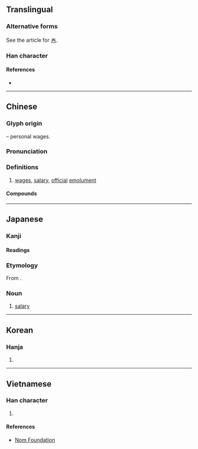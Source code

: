{{character info/new}}
==Translingual==
{{CJKV-forms|俸|俸|俸|俸}}

===Alternative forms===
See the article for [[𡗗]].

===Han character===
{{Han char|rn=9|rad=人|as=08|sn=10|four=25253|canj=OQKQ|ids=⿰亻奉}}

====References====
* {{Han ref|kx=0106.190|dkj=00734|dj=0227.020|hdz=10169.160|uh=4FF8|ud=20472|bh=ADC4|bd=44484}}

----

==Chinese==
{{zh-forms}}

===Glyph origin===
{{Han etym}}
{{Han compound|人|alt1=亻|t1=person|奉|ls=psc|c1=s|c2=p}} – personal wages.

===Pronunciation===
{{zh-pron
|m=fèng
|c=fung2,fung6
|mn=qz:hǒng/tw,xm,zz:hōng
|mc=y
|oc=y
|ma=
|cat=n
}}

===Definitions===
{{zh-hanzi}}

# [[wage]]s, [[salary]], [[official]] [[emolument]]

====Compounds====
{{zh-der|俸祿|俸點|學俸|俸廩|俸米|俸銀|俸金|加俸|俸給|帶俸差操|年功俸|俸滿|帶俸|官俸|停俸|廉俸|公俸|本俸|減俸|月俸|請俸|罰俸|薪俸|關俸|鶴俸|食俸}}

----

==Japanese==

===Kanji===
{{ja-kanji|grade=c|rs=人08}}

====Readings====
{{ja-readings
|on=ほう
|kun=ふち-
}}

===Etymology===
{{ja-kanjitab|ほう|yomi=o}}
From {{der|ja|ltc|-}} {{ltc-l|俸}}.

===Noun===
{{ja-noun|ほう}}

# [[salary]]

----

==Korean==

===Hanja===
{{ko-hanja|hangeul=봉|rv=bong|mr=pong}}

# {{defn|lang=ko|sort=人08}}

----

==Vietnamese==

===Han character===
{{vi-hantu|[[bổng]], [[bóng]], [[bỗng]], [[vụng]], [[bống]], [[phỗng]]|rs=人08}}

# {{defn|lang=vi|sort=人08}}

====References====
* [http://nomfoundation.org/common/nom_details.php?codepoint=4ff8 Nom Foundation]